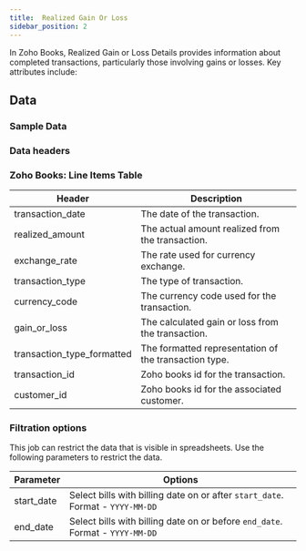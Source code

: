```yaml
---
title:  Realized Gain Or Loss 
sidebar_position: 2
---
```




In Zoho Books, Realized Gain or Loss Details provides information about completed transactions, particularly those involving gains or losses. Key attributes include:

<AddJob
  template="gsheet_zoho_books_db_get_realized_gain_or_loss"
/>


## Data

### Sample Data

<Gsheet
  src="https://docs.google.com/spreadsheets/d/1-gX-uq5YrTW-6gQJYM-mNXitEOfJLTiQCvPtV8CR1Yc/edit#gid=1651919225"
/>


### Data headers

### Zoho Books: Line Items Table

| Header                      | Description                                            |
|-----------------------------|--------------------------------------------------------|
| transaction_date            | The date of the transaction.                            |
| realized_amount             | The actual amount realized from the transaction.        |
| exchange_rate               | The rate used for currency exchange.                    |
| transaction_type            | The type of transaction.                                |
| currency_code               | The currency code used for the transaction.            |
| gain_or_loss                | The calculated gain or loss from the transaction.       |
| transaction_type_formatted | The formatted representation of the transaction type.   |
| transaction_id              | Zoho books id for the transaction.                  |
| customer_id                 | Zoho books id for the associated customer.         |

        

### Filtration options

This job can restrict the data that is visible in spreadsheets. Use the following parameters to restrict the data.

| Parameter | Options |
|----|----|
| start_date | Select bills with billing date on or after `start_date`. Format - `YYYY-MM-DD` |
| end_date | Select bills with billing date on or before `end_date`. Format - `YYYY-MM-DD` |


<!---
## Others

### Similar jobs

Similar sort of data can be achieved by using get accounting transaction job and filtering it by invoice type. 

### Reports that use this job

Here are some of the report templates that use this job: 
-->
